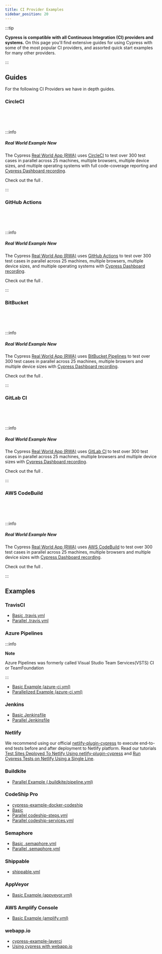 ```yaml
---
title: CI Provider Examples
sidebar_position: 20
---
```


:::tip

<b>Cypress is compatible with all Continuous Integration (CI) providers and systems.</b> On this page you'll find extensive guides for using Cypress with some of the most popular CI providers, and assorted quick start examples for many other providers.

:::

## Guides

For the following CI Providers we have in depth guides.

### CircleCI

<Icon
  name="book"
  color="gray"
  url="/guides/continuous-integration/circleci"
  callout="CircleCI Guide"
/><br />
<Icon
  name="external-link-alt"
  color="gray"
  url="https://dashboard.cypress.io/projects/7s5okt"
  callout="See CircleCI + Cypress Dashboard in action"
/><br /> <br />

:::info

##### <Icon name="graduation-cap" /> Real World Example <Badge type="success">New</Badge>

The Cypress
[Real World App (RWA)](https://github.com/cypress-io/cypress-realworld-app) uses
[CircleCI](https://circleci.com) to test over 300 test cases in parallel across
25 machines, multiple browsers, multiple device sizes, and multiple operating
systems with full code-coverage reporting and
[Cypress Dashboard recording](https://dashboard.cypress.io/projects/7s5okt).

Check out the full <Icon name="github" inline="true" callout="RWA CircleCI configuration" url="https://github.com/cypress-io/cypress-realworld-app/blob/develop/.circleci/config.yml" />.

:::

### GitHub Actions

<Icon
  name="book"
  color="gray"
  url="/guides/continuous-integration/github-actions"
  callout="GitHub Actions Guide"
/>
<br />
<Icon
  name="external-link-alt"
  color="gray"
  url="https://dashboard.cypress.io/projects/tpys4j"
  callout="See GitHub Actions + Cypress Dashboard in action"
/><br /> <br />

:::info

##### <Icon name="graduation-cap" /> Real World Example <Badge type="success">New</Badge>

The Cypress
[Real World App (RWA)](https://github.com/cypress-io/cypress-realworld-app) uses
[GitHub Actions](https://github.com) to test over 300 test cases in parallel
across 25 machines, multiple browsers, multiple device sizes, and multiple
operating systems with
[Cypress Dashboard recording](https://dashboard.cypress.io/projects/tpys4j).

Check out the full <Icon name="github" inline="true" callout="RWA GitHub Actions configuration" url="https://github.com/cypress-io/cypress-realworld-app/blob/develop/.github/workflows/main.yml" />.

:::

### BitBucket

<Icon
  name="book"
  color="gray"
  url="/guides/continuous-integration/bitbucket-pipelines"
  callout="BitBucket Pipelines Guide"
/>
<br />
<Icon
  name="external-link-alt"
  color="gray"
  url="https://dashboard.cypress.io/projects/q1ovwz"
  callout="See BitBucket Pipelines + Cypress Dashboard in action"
/>
<br /> <br />

:::info

##### <Icon name="graduation-cap" /> Real World Example <Badge type="success">New</Badge>

The Cypress
[Real World App (RWA)](https://github.com/cypress-io/cypress-realworld-app) uses
[BitBucket Pipelines](https://bitbucket.org/product/features/pipelines) to test
over 300 test cases in parallel across 25 machines, multiple browsers and
multiple device sizes with
[Cypress Dashboard recording](https://dashboard.cypress.io/projects/q1ovwz).

Check out the full <Icon name="github" inline="true" callout="RWA BitBucket Pipelines configuration" url="https://github.com/cypress-io/cypress-realworld-app/blob/develop/bitbucket-pipelines.yml" />.

:::

### GitLab CI

<Icon
  name="book"
  color="gray"
  url="/guides/continuous-integration/gitlab-ci"
  callout="GitLab CI Guide"
/>
<br />
<Icon
  name="external-link-alt"
  color="gray"
  url="https://dashboard.cypress.io/projects/woih1m"
  callout="See GitLab CI + Cypress Dashboard in action"
/>
<br /> <br />

:::info

##### <Icon name="graduation-cap" /> Real World Example <Badge type="success">New</Badge>

The Cypress
[Real World App (RWA)](https://github.com/cypress-io/cypress-realworld-app) uses
[GitLab CI](https://gitlab.com) to test over 300 test cases in parallel across
25 machines, multiple browsers and multiple device sizes with
[Cypress Dashboard recording](https://dashboard.cypress.io/projects/woih1m).

Check out the full <Icon name="github" inline="true" callout="RWA GitLab CI configuration" url="https://github.com/cypress-io/cypress-realworld-app/blob/develop/gitlab-ci.yml" />.

:::

### AWS CodeBuild

<Icon
  name="book"
  color="gray"
  url="/guides/continuous-integration/aws-codebuild"
  callout="AWS CodeBuild Guide"
/>
<br />
<Icon
  name="external-link-alt"
  color="gray"
  url="https://dashboard.cypress.io/projects/zx15dm"
  callout="See AWS CodeBuild + Cypress Dashboard in action"
/>
<br /> <br />

:::info

##### <Icon name="graduation-cap" /> Real World Example <Badge type="success">New</Badge>

The Cypress
[Real World App (RWA)](https://github.com/cypress-io/cypress-realworld-app) uses
[AWS CodeBuild](https://aws.amazon.com/codebuild) to test over 300 test cases in
parallel across 25 machines, multiple browsers and multiple device sizes with
[Cypress Dashboard recording](https://dashboard.cypress.io/projects/zx15dm).

Check out the full <Icon name="github" inline="true" callout="RWA AWS CodeBuild configuration" url="https://github.com/cypress-io/cypress-realworld-app/blob/develop/buildspec.yml" />.

:::

## Examples

### TravisCI

- [Basic .travis.yml](https://github.com/cypress-io/cypress-example-kitchensink/blob/master/basic/.travis.yml)
- [Parallel .travis.yml](https://github.com/cypress-io/cypress-example-kitchensink/blob/master/.travis.yml)

### Azure Pipelines

:::info

<strong>Note</strong>

Azure Pipelines was formerly called Visual Studio Team Services(VSTS) CI or
TeamFoundation

:::

- [Basic Example (azure-ci.yml)](https://github.com/cypress-io/cypress-example-kitchensink/blob/master/basic/azure-ci.yml)
- [Parallelized Example (azure-ci.yml)](https://github.com/cypress-io/cypress-example-kitchensink/blob/master/azure-ci.yml)

### Jenkins

- [Basic Jenkinsfile](https://github.com/cypress-io/cypress-example-kitchensink/blob/master/basic/Jenkinsfile)
- [Parallel Jenkinsfile](https://github.com/cypress-io/cypress-example-kitchensink/blob/master/Jenkinsfile)

### Netlify

We recommend using our official
[netlify-plugin-cypress](https://github.com/cypress-io/netlify-plugin-cypress)
to execute end-to-end tests before and after deployment to Netlify platform.
Read our tutorials
[Test Sites Deployed To Netlify Using netlify-plugin-cypress](https://glebbahmutov.com/blog/test-netlify/)
and
[Run Cypress Tests on Netlify Using a Single Line](https://cypress.io/blog/2020/03/30/run-cypress-tests-on-netlify-using-a-single-line/).

### Buildkite

- [Parallel Example (.buildkite/pipeline.yml)](https://github.com/cypress-io/cypress-example-kitchensink/blob/master/.buildkite/pipeline.yml)

### CodeShip Pro

- [cypress-example-docker-codeship](https://github.com/cypress-io/cypress-example-docker-codeship)
- [Basic](https://github.com/cypress-io/cypress-example-kitchensink/tree/master/basic/codeship-pro)
- [Parallel codeship-steps.yml](https://github.com/cypress-io/cypress-example-kitchensink/tree/master/codeship-steps.yml)
- [Parallel codeship-services.yml](https://github.com/cypress-io/cypress-example-kitchensink/tree/master/codeship-services.yml)

### Semaphore

- [Basic .semaphore.yml](https://github.com/cypress-io/cypress-example-kitchensink/blob/master/basic/.semaphore.yml)
- [Parallel .semaphore.yml](https://github.com/cypress-io/cypress-example-kitchensink/blob/master/.semaphore/semaphore.yml)

### Shippable

- [shippable.yml](https://github.com/cypress-io/cypress-example-kitchensink/blob/master/shippable.yml)

### AppVeyor

- [Basic Example (appveyor.yml)](https://github.com/cypress-io/cypress-example-kitchensink/blob/master/appveyor.yml)

### AWS Amplify Console

- [Basic Example (amplify.yml)](https://github.com/cypress-io/cypress-example-kitchensink/blob/master/amplify.yml)

### webapp.io

- [cypress-example-layerci](https://github.com/bahmutov/cypress-example-layerci)
- [Using cypress with webapp.io](https://webapp.io/docs/integrations/cypress)
